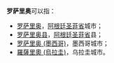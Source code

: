 '''罗萨里奥'''可以指：

* [[罗萨里奥|罗萨里奥]]，[[阿根廷|阿根廷]][[圣菲省|圣菲省]]城市；
* [[罗萨里奥县|罗萨里奥县]]，[[阿根廷|阿根廷]][[圣菲省|圣菲省]]县；
* [[罗萨里奥_(墨西哥)|罗萨里奥 (墨西哥)]]，墨西哥城市；
* [[羅薩里奧_(烏拉圭)|羅薩里奧 (烏拉圭)]]，乌拉圭城市。

{{geodis|R}}